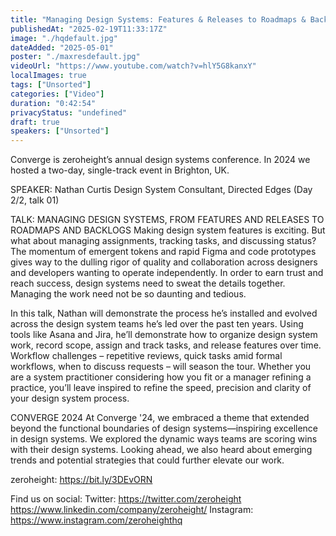 ```yaml
---
title: "Managing Design Systems: Features & Releases to Roadmaps & Backlogs - Nathan Curtis (Converge 2024)"
publishedAt: "2025-02-19T11:33:17Z"
image: "./hqdefault.jpg"
dateAdded: "2025-05-01"
poster: "./maxresdefault.jpg"
videoUrl: "https://www.youtube.com/watch?v=hlY5G8kanxY"
localImages: true
tags: ["Unsorted"]
categories: ["Video"]
duration: "0:42:54"
privacyStatus: "undefined"
draft: true
speakers: ["Unsorted"]
---
```

Converge is zeroheight’s annual design systems conference. In 2024 we hosted a two-day, single-track event in Brighton, UK. 

SPEAKER: 
Nathan Curtis
Design System Consultant, Directed Edges
(Day 2/2, talk 01)

TALK: MANAGING DESIGN SYSTEMS, FROM FEATURES AND RELEASES TO ROADMAPS AND BACKLOGS
Making design system features is exciting. But what about managing assignments, tracking tasks, and discussing status? The momentum of emergent tokens and rapid Figma and code prototypes gives way to the dulling rigor of quality and collaboration across designers and developers wanting to operate independently. In order to earn trust and reach success, design systems need to sweat the details together. Managing the work need not be so daunting and tedious.

In this talk, Nathan will demonstrate the process he’s installed and evolved across the design system teams he’s led over the past ten years. Using tools like Asana and Jira, he’ll demonstrate how to organize design system work, record scope, assign and track tasks, and release features over time. Workflow challenges – repetitive reviews, quick tasks amid formal workflows, when to discuss requests – will season the tour. Whether you are a system practitioner considering how you fit or a manager refining a practice, you’ll leave inspired to refine the speed, precision and clarity of your design system process.

CONVERGE 2024
At Converge '24, we embraced a theme that extended beyond the functional boundaries of design systems—inspiring excellence in design systems. We explored the dynamic ways teams are scoring wins with their design systems. Looking ahead, we also heard about emerging trends and potential strategies that could further elevate our work.

zeroheight: https://bit.ly/3DEvORN

Find us on social:
Twitter: https://twitter.com/zeroheight
https://www.linkedin.com/company/zeroheight/
Instagram: https://www.instagram.com/zeroheighthq
